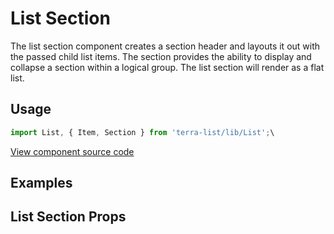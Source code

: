 


<Badge />

# List Section

The list section component creates a section header and layouts it out with the passed child list items. The section provides the ability to display and collapse a section within a logical group. The list section will render as a flat list.

## Usage

```jsx
import List, { Item, Section } from 'terra-list/lib/List';\
```

[View component source code](https://github.com/cerner/terra-core/tree/master/packages/terra-list)

## Examples
<ListSectionExample />

## List Section Props
<ListSectionPropsTable />
